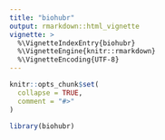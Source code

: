 ```yaml
---
title: "biohubr"
output: rmarkdown::html_vignette
vignette: >
  %\VignetteIndexEntry{biohubr}
  %\VignetteEngine{knitr::rmarkdown}
  %\VignetteEncoding{UTF-8}
---
```


```r
knitr::opts_chunk$set(
  collapse = TRUE,
  comment = "#>"
)
```

```r
library(biohubr)
```
